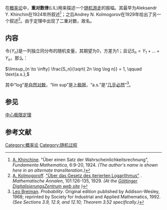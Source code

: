 在[[概率论|概率论]]中，'''重对数律'''(LIL)用来描述一个[[随机游走|随机游走]]的振幅。其最早为Aleksandr Y. Khinchin在1924年所叙述<ref>[[Aleksandr_Khinchin|A. Khinchine]]. "Über einen Satz der Wahrscheinlichkeitsrechnung", ''Fundamenta Mathematica'', 6:9-20, 1924. ''(The author's name is shown here in an alternate transliteration.)''</ref>；之后Andrey N. Kolmogorov在1929年给出了另一个叙述<ref>[[Andrey_Kolmogorov|A. Kolmogoroff]]. [http://www-gdz.sub.uni-goettingen.de/cgi-bin/digbib.cgi?PPN235181684_0101 "Über das Gesetz des iterierten Logarithmus"] {{Wayback|url=http://www-gdz.sub.uni-goettingen.de/cgi-bin/digbib.cgi?PPN235181684_0101 |date=20190630205154 }}. ''Mathematische Annalen'', 101:126-135, 1929. ''(At the [http://gdz.sub.uni-goettingen.de/en/index.html Göttinger DigitalisierungsZentrum web site] {{Wayback|url=http://gdz.sub.uni-goettingen.de/en/index.html |date=20070830150750 }})''</ref>。由于定理中出现了二重对数，故名。

== 内容 ==
令<math>\{ Y_n \}</math>是一列独立同分布的随机变量，其期望为0，方差为1；且记<math>S_n = Y_1 + \ldots + Y_n</math>，那么：

<math>
    \limsup_{n \to \infty} \frac{S_n}{\sqrt{ 2n \log \log n}} = 1, \qquad \text{a.s.},
</math>

其中“log”是[[自然对数|自然对数]]，“lim sup”是[[上极限|上极限]]，“a.s.”是“[[几乎必然|几乎必然]]”<ref>[[Leo_Breiman|Leo Breiman]]. ''Probability''. Original edition published by Addison-Wesley, 1968; reprinted by Society for Industrial and Applied Mathematics, 1992. ''(See Sections 3.9, 12.9, and 12.10; Theorem 3.52 specifically.)''</ref>。

== 参见 ==
[[中心极限定理|中心极限定理]]

== 参考文献 ==
<references/>

[[Category:概率论|Category:概率论]]
[[Category:随机过程|Category:随机过程]]